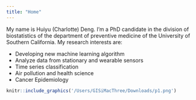 ```yaml
---
title: "Home"
---
```


My name is Huiyu (Charlotte) Deng. I'm a PhD candidate in the division of biostatistics of the department of preventive medicine of the University of Southern California. 
My research interests are: 

- Developing new machine learning algorithm
- Analyze data from stationary and wearable sensors
- Time series classification
- Air pollution and health science 
- Cancer Epidemiology

```r
knitr::include_graphics('/Users/GISiMacThree/Downloads/p1.png')
```